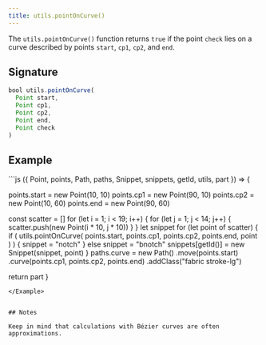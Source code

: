 ```yaml
---
title: utils.pointOnCurve()
---
```


The `utils.pointOnCurve()` function returns `true` if the point `check` lies on a
curve described by points `start`, `cp1`, `cp2`, and `end`.

## Signature

```js
bool utils.pointOnCurve(
  Point start, 
  Point cp1, 
  Point cp2, 
  Point end, 
  Point check
)
```

## Example

<Example caption="A Utils.pointOnCurve() example">
```js
({ Point, points, Path, paths, Snippet, snippets, getId, utils, part }) => {

  points.start = new Point(10, 10)
  points.cp1 = new Point(90, 10)
  points.cp2 = new Point(10, 60)
  points.end = new Point(90, 60)
  
  const scatter = []
  for (let i = 1; i < 19; i++) {
    for (let j = 1; j < 14; j++) {
      scatter.push(new Point(i * 10, j * 10))
    }
  }
  let snippet
  for (let point of scatter) {
    if (
      utils.pointOnCurve(
        points.start,
        points.cp1,
        points.cp2,
        points.end,
        point
      )
    ) {
      snippet = "notch"
    } else snippet = "bnotch"
    snippets[getId()] = new Snippet(snippet, point)
  }
  paths.curve = new Path()
    .move(points.start)
    .curve(points.cp1, points.cp2, points.end)
    .addClass("fabric stroke-lg")

  return part
}
```
</Example>


## Notes

Keep in mind that calculations with Bézier curves are often approximations.
